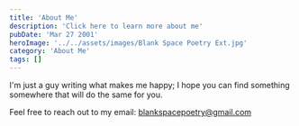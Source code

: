 ```yaml
---
title: 'About Me'
description: 'Click here to learn more about me'
pubDate: 'Mar 27 2001'
heroImage: '../../assets/images/Blank Space Poetry Ext.jpg'
category: 'About Me'
tags: []
---
```


I'm just a guy writing what makes me happy; I hope you can find something somewhere that will do the same for you.

Feel free to reach out to my email: blankspacepoetry@gmail.com
